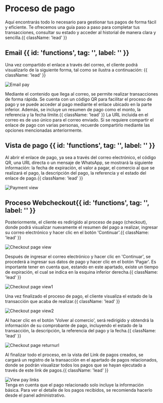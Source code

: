 

<HeroPattern />

# Proceso de pago

Aquí encontrarás todo lo necesario para gestionar tus pagos de forma fácil y eficiente. Te ofrecemos una guía paso a paso para completar tus transacciones, consultar su estado y acceder al historial de manera clara y sencilla.{{ className: 'lead' }}

## Email {{ id: 'functions', tag: '', label: '' }}

Una vez compartido el enlace a través del correo, el cliente podrá visualizarlo de la siguiente forma, tal como se ilustra a continuación: {{ className: 'lead' }}

<div className="w-full sm:w-4/4 lg:w-2/3 sm:ml-10 sm:mr-6 flex justify-center">
  <img
    src="/Email_pay.webp"
    alt="Email pay"
    className="w-1/3 h-auto shadow rounded-md my-0 transition-transform duration-300 ease-in-out cursor-pointer hover:scale-110 focus:scale-110"
    tabIndex={0} 
  />
</div>

Mediante el contenido que llega al correo, se permite realizar transacciones de forma rápida. Se cuenta con un código QR para facilitar el proceso de pago y se puede acceder al pago mediante el enlace ubicado en la parte inferior. Además, se incluye un resumen de pago como el monto, la referencia y la fecha límite.{{ className: 'lead' }}
<Note>
    La URL incluida en el correo es de uso único para el correo enviado. Si se requiere compartir el enlace de pago con varias personas, recuerde compartirlo mediante las opciones mencionadas anteriormente.
</Note>

## Vista de pago {{ id: 'functions', tag: '', label: '' }}

Al abrir el enlace de pago, ya sea a través del correo electrónico, el código QR, una URL directa o un mensaje de WhatsApp, se mostrará la siguiente información: la fecha de expiración, el valor a pagar, el comercio al que se realizará el pago, la descripción del pago, la referencia y el estado del enlace de pago.{{ className: 'lead' }}

<div className="w-full sm:w-4/4 lg:w-2/3 sm:ml-10 sm:mr-6 flex justify-center">
  <img
    src="/Payment_view.webp"
    alt="Payment view"
     className="w-full h-auto shadow rounded-md my-0 transition-transform duration-300 ease-in-out cursor-pointer hover:scale-110 focus:scale-110" 
    tabIndex={0} 
  />
</div>

## Proceso Webcheckout{{ id: 'functions', tag: '', label: '' }}
Posteriormente, el cliente es redirigido al proceso de pago (checkout), donde podrá visualizar nuevamente el resumen del pago a realizar, ingresar su correo electrónico y hacer clic en el botón 'Continuar'.{{ className: 'lead' }}
<div className="w-full sm:w-4/4 lg:w-2/3 sm:ml-10 sm:mr-6 flex justify-center">
  <img
    src="/Checkout_page_view.webp"
    alt="Checkout page view"
     className="w-full h-auto shadow rounded-md my-0 transition-transform duration-300 ease-in-out cursor-pointer hover:scale-110 focus:scale-110" 
    tabIndex={0} 
  />
</div>

Después de ingresar el correo electrónico y hacer clic en 'Continuar', se procederá a ingresar sus datos de pago y hacer clic en el botón 'Pagar'. Es importante tener en cuenta que, estando en este apartado, existe un tiempo de expiración, el cual se indica en la esquina inferior derecha.{{ className: 'lead' }}
<div className="w-full sm:w-4/4 lg:w-2/3 sm:ml-10 sm:mr-6 flex justify-center">
  <img
    src="/Checkout_page_view1.webp"
    alt="Checkout page view1"
     className="w-full h-auto shadow rounded-md my-0 transition-transform duration-300 ease-in-out cursor-pointer hover:scale-110 focus:scale-110" 
    tabIndex={0} 
  />
</div>

Una vez finalizado el proceso de pago, el cliente visualiza el estado de la transacción que acaba de realizar.{{ className: 'lead' }}
<div className="w-full sm:w-4/4 lg:w-2/3 sm:ml-10 sm:mr-6 flex justify-center">
  <img
    src="/Checkout_page_view2.webp"
    alt="Checkout page view2"
     className="w-full h-auto shadow rounded-md my-0 transition-transform duration-300 ease-in-out cursor-pointer hover:scale-110 focus:scale-110" 
    tabIndex={0} 
  />
</div>

Al hacer clic en el botón 'Volver al comercio', será redirigido y obtendrá la información de su comprobante de pago, incluyendo el estado de la transacción, la descripción, la referencia del pago y la fecha.{{ className: 'lead' }}
<div className="w-full sm:w-4/4 lg:w-2/3 sm:ml-10 sm:mr-6 flex justify-center">
  <img
    src="/Checkout_page_returnurl.webp"
    alt="Checkout page returnurl"
     className="w-full h-auto shadow rounded-md my-0 transition-transform duration-300 ease-in-out cursor-pointer hover:scale-110 focus:scale-110" 
    tabIndex={0} 
  />
</div>

Al finalizar todo el proceso, en la vista del Link de pagos creados, se cargará un registro de la transacción en el apartado de pagos relacionados, donde se podrán visualizar todos los pagos que se hayan ejecutado a través de este link de pagos.{{ className: 'lead' }}
<div className="w-full sm:w-4/4 lg:w-2/3 sm:ml-10 sm:mr-6 flex justify-center">
  <img
    src="/View_pay_links.webp"
    alt="View pay links"
     className="w-full h-auto shadow rounded-md my-0 transition-transform duration-300 ease-in-out cursor-pointer hover:scale-110 focus:scale-110" 
    tabIndex={0} 
  />
</div>
<Note>
    Tenga en cuenta que el pago relacionado solo incluye la información básica. Para ver el detalle de los pagos recibidos, se recomienda hacerlo desde el panel administrativo.
</Note>